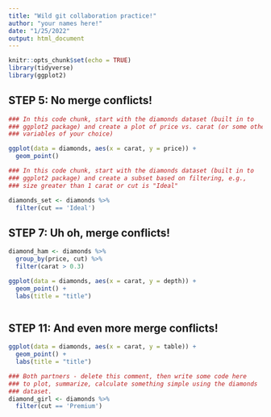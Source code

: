 ```yaml
---
title: "Wild git collaboration practice!"
author: "your names here!"
date: "1/25/2022"
output: html_document
---
```


```r
knitr::opts_chunk$set(echo = TRUE)
library(tidyverse)
library(ggplot2)
```

## STEP 5: No merge conflicts!

```r
### In this code chunk, start with the diamonds dataset (built in to
### ggplot2 package) and create a plot of price vs. carat (or some other
### variables of your choice)

ggplot(data = diamonds, aes(x = carat, y = price)) +
  geom_point()

```

```r
### In this code chunk, start with the diamonds dataset (built in to
### ggplot2 package) and create a subset based on filtering, e.g., 
### size greater than 1 carat or cut is "Ideal"

diamonds_set <- diamonds %>% 
  filter(cut == 'Ideal')

```

## STEP 7: Uh oh, merge conflicts!

```r


diamond_ham <- diamonds %>% 
  group_by(price, cut) %>% 
  filter(carat > 0.3)

ggplot(data = diamonds, aes(x = carat, y = depth)) +
  geom_point() +
  labs(title = "title")



```

## STEP 11: And even more merge conflicts!

```r

ggplot(data = diamonds, aes(x = carat, y = table)) +
  geom_point() +
  labs(title = "title")

### Both partners - delete this comment, then write some code here
### to plot, summarize, calculate something simple using the diamonds
### dataset.
diamond_girl <- diamonds %>% 
  filter(cut == 'Premium')


```
